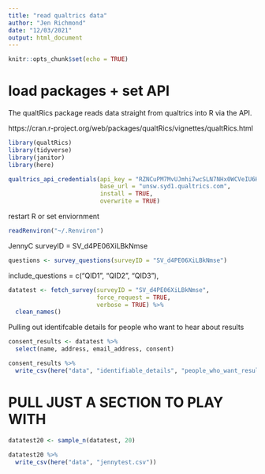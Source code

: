 ```yaml
---
title: "read qualtrics data"
author: "Jen Richmond"
date: "12/03/2021"
output: html_document
---
```


```r
knitr::opts_chunk$set(echo = TRUE)
```

# load packages + set API

The qualtRics package reads data straight from qualtrics into R via the API. 

https://cran.r-project.org/web/packages/qualtRics/vignettes/qualtRics.html


```r
library(qualtRics)
library(tidyverse)
library(janitor)
library(here)

qualtrics_api_credentials(api_key = "RZNCuPM7MvUJmhi7wcSLN7NHx0WCVeIU6H7XiSeE",
                          base_url = "unsw.syd1.qualtrics.com",
                          install = TRUE, 
                          overwrite = TRUE)

```

restart R or set enviornment 
```r
readRenviron("~/.Renviron")
```


JennyC surveyID = SV_d4PE06XiLBkNmse

```r
questions <- survey_questions(surveyID = "SV_d4PE06XiLBkNmse")
```


include_questions = c("QID1", "QID2", "QID3"),

```r
datatest <- fetch_survey(surveyID = "SV_d4PE06XiLBkNmse", 
                         force_request = TRUE, 
                         verbose = TRUE) %>%
  clean_names()


```


Pulling out identifcable details for people who want to hear about results 
```r

consent_results <- datatest %>%
  select(name, address, email_address, consent) 

consent_results %>%
  write_csv(here("data", "identifiable_details", "people_who_want_results.csv" ))

```

# PULL JUST A SECTION TO PLAY WITH 

```r
datatest20 <- sample_n(datatest, 20)

datatest20 %>%
  write_csv(here("data", "jennytest.csv"))

```

